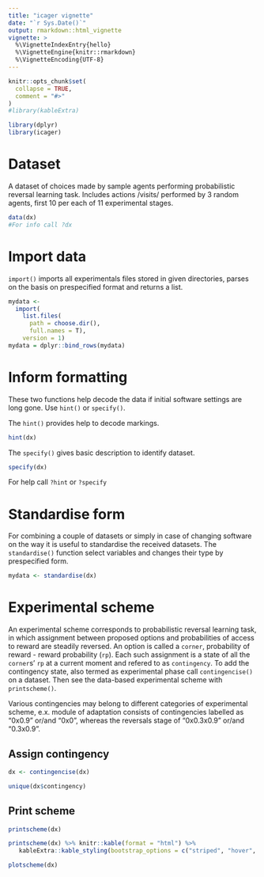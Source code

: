 ```yaml
---
title: "icager vignette"
date: "`r Sys.Date()`"
output: rmarkdown::html_vignette
vignette: >
  %\VignetteIndexEntry{hello}
  %\VignetteEngine{knitr::rmarkdown}
  %\VignetteEncoding{UTF-8}
---
```


```r
knitr::opts_chunk$set(
  collapse = TRUE,
  comment = "#>"
)
#library(kableExtra)
```

```r
library(dplyr)
library(icager)
```

# Dataset

A dataset of choices made by sample agents performing probabilistic reversal learning task. Includes actions /visits/ performed by 3 random agents, first 10 per each of 11 experimental stages.


```r
data(dx)
#For info call ?dx
```

# Import data

`import()` imports all experimentals files stored in given directories, parses on the basis on prespecified format and returns a list.

```r
mydata <- 
  import(
    list.files(
      path = choose.dir(),
      full.names = T), 
    version = 1)
mydata = dplyr::bind_rows(mydata)
```

# Inform formatting

These two functions help decode the data if initial software settings
are long gone. Use `hint()` or `specify()`.

The `hint()` provides help to decode markings.

```r
hint(dx)
```

The `specify()` gives basic description to identify dataset.

```r
specify(dx)
```

For help call `?hint` or `?specify`

# Standardise form

For combining a couple of datasets or simply in case of changing software on the way it is useful to standardise the received datasets. The `standardise()` function select variables and changes their type by prespecified form.

```r
mydata <- standardise(dx)
```

# Experimental scheme

An experimental scheme corresponds to probabilistic reversal learning task, in which assignment between proposed options and probabilities of access to reward are steadily reversed. An option is called a `corner`, probability of reward - reward probability (`rp`).
Each such assignment is a state of all the `corner`s' `rp` at a current moment and refered to as `contingency`. To add the contingency state, also termed as experimental phase call `contingencise()` on a dataset. Then see the data-based experimental scheme with `printscheme()`. 

Various contingencies may belong to different categories of experimental scheme, e.x. module of adaptation consists of contingencies labelled as "0x0.9" or/and "0x0", whereas the reversals stage of "0x0.3x0.9" or/and "0.3x0.9". 

## Assign contingency

```r
dx <- contingencise(dx)
```

```r
unique(dx$contingency)
```

## Print scheme

```r
printscheme(dx)
```

```r
printscheme(dx) %>% knitr::kable(format = "html") %>%
   kableExtra::kable_styling(bootstrap_options = c("striped", "hover", "condensed", "responsive"))
```

```r
plotscheme(dx)
```
